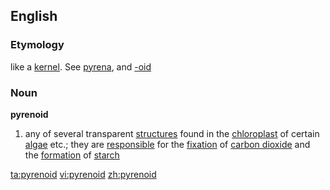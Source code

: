==English==

===Etymology===
{{etyl|el}} like a [[kernel]]. See [[pyrena]], and [[-oid]]

===Noun===
{{wikipedia}}
'''pyrenoid'''

# {{biology}} any of several transparent [[structure]]s found in the [[chloroplast]] of certain [[algae]] etc.; they are [[responsible]] for the [[fixation]] of [[carbon dioxide]] and the [[formation]] of [[starch]]

[[ta:pyrenoid]]
[[vi:pyrenoid]]
[[zh:pyrenoid]]